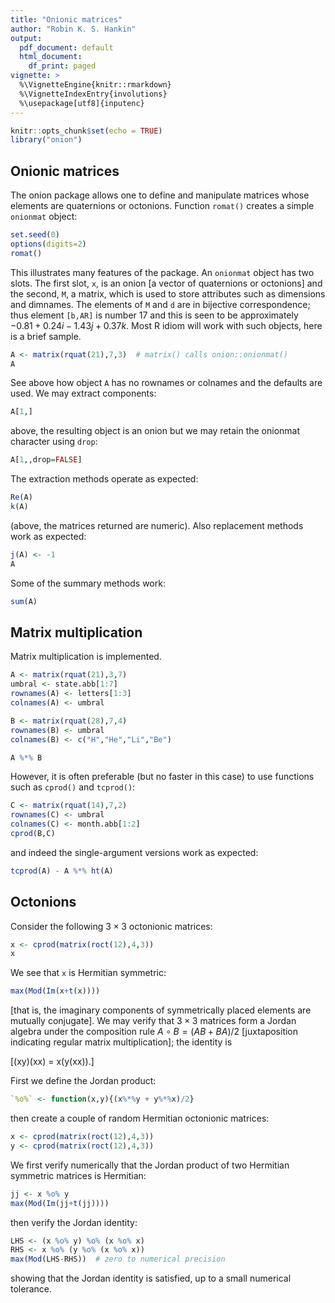 ```yaml
---
title: "Onionic matrices"
author: "Robin K. S. Hankin"
output:
  pdf_document: default
  html_document:
    df_print: paged
vignette: >
  %\VignetteEngine{knitr::rmarkdown}
  %\VignetteIndexEntry{involutions}
  %\usepackage[utf8]{inputenc}
---
```



```r
knitr::opts_chunk$set(echo = TRUE)
library("onion") 
```

## Onionic matrices 

The onion package allows one to define and manipulate matrices whose
elements are quaternions or octonions.  Function `romat()` creates a
simple `onionmat` object:

```r
set.seed(0)
options(digits=2)
romat()
```

This illustrates many features of the package.  An `onionmat` object
has two slots.  The first slot, `x`, is an onion [a vector of
quaternions or octonions] and the second, `M`, a matrix, which is used
to store attributes such as dimensions and dimnames.  The elements of
`M` and `d` are in bijective correspondence; thus element `[b,AR]` is
number 17 and this is seen to be approximately $-0.81 + 0.24i -1.43j
+0.37k$.  Most R idiom will work with such objects, here is a brief
sample.

```r
A <- matrix(rquat(21),7,3)  # matrix() calls onion::onionmat()
A
```

See above how object `A` has no rownames or colnames and the defaults are used.  We may extract components:

```r
A[1,]
```

above, the resulting object is an onion but we may retain the onionmat character using `drop`:

```r
A[1,,drop=FALSE]
```


The extraction methods operate as expected:

```r
Re(A)
k(A)
```


(above, the matrices returned are numeric).  Also replacement methods work as expected:

```r
j(A) <- -1
A
```

Some of the summary methods work:

```r
sum(A)
```

## Matrix multiplication

Matrix multiplication is implemented.


```r
A <- matrix(rquat(21),3,7)
umbral <- state.abb[1:7]
rownames(A) <- letters[1:3]
colnames(A) <- umbral

B <- matrix(rquat(28),7,4)
rownames(B) <- umbral
colnames(B) <- c("H","He","Li","Be")

A %*% B
```


However, it is often preferable (but no faster in this case) to use
functions such as `cprod()` and `tcprod()`:


```r
C <- matrix(rquat(14),7,2)
rownames(C) <- umbral
colnames(C) <- month.abb[1:2]
cprod(B,C)
```

and indeed the single-argument versions work as expected:

```r
tcprod(A) - A %*% ht(A)
```


## Octonions

Consider the following $3\times 3$ octonionic matrices:


```r
x <- cprod(matrix(roct(12),4,3))
x
```

We see that `x` is Hermitian symmetric:

```r
max(Mod(Im(x+t(x))))
```

[that is, the imaginary components of symmetrically placed elements
are mutually conjugate].  We may verify that $3\times 3$ matrices form
a Jordan algebra under the composition rule $A\circ B=(AB+BA)/2$
[juxtaposition indicating regular matrix multiplication]; the identity is 

\[(xy)(xx) = x(y(xx)).\]

First we define the Jordan product:

```r
`%o%` <- function(x,y){(x%*%y + y%*%x)/2}
```

then create a couple of random Hermitian octonionic matrices:
```r
x <- cprod(matrix(roct(12),4,3))
y <- cprod(matrix(roct(12),4,3))
```

We first verify numerically that the Jordan product of two Hermitian
symmetric matrices is Hermitian:

```r
jj <- x %o% y
max(Mod(Im(jj+t(jj))))
```

then verify the Jordan identity:

```r
LHS <- (x %o% y) %o% (x %o% x)
RHS <- x %o% (y %o% (x %o% x))
max(Mod(LHS-RHS))  # zero to numerical precision
```

showing that the Jordan identity is satisfied, up to a small numerical
tolerance.
